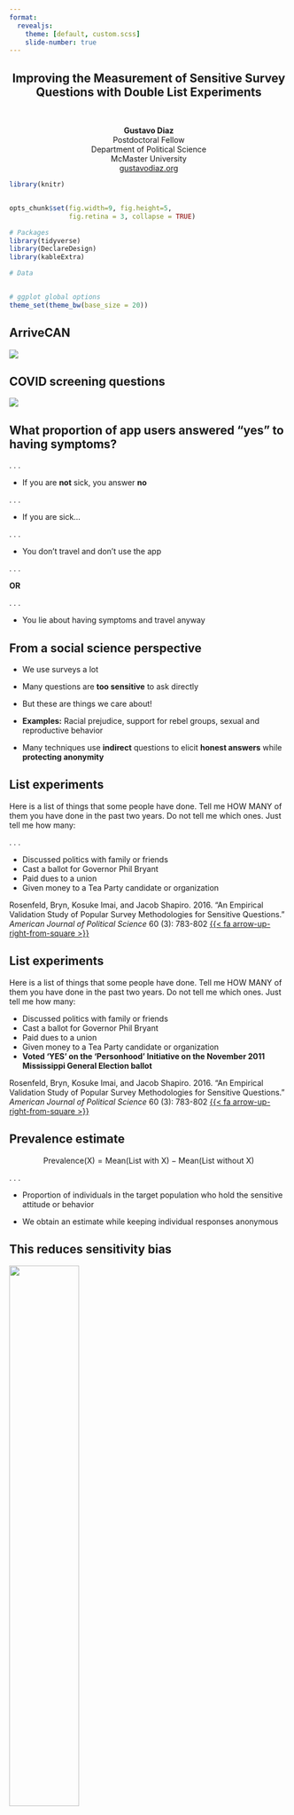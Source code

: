 ```yaml
---
format:
  revealjs:
    theme: [default, custom.scss]
    slide-number: true
---
```



::: {style="text-align: center"}
## Improving the Measurement of Sensitive Survey Questions with Double List Experiments{.center background-color="#7A003C"}

&nbsp;


**Gustavo Diaz**   
Postdoctoral Fellow  
Department of Political Science  
McMaster University  
[gustavodiaz.org](https://gustavodiaz.org/)
:::

```r
library(knitr)


opts_chunk$set(fig.width=9, fig.height=5, 
               fig.retina = 3, collapse = TRUE)
```

```r
# Packages
library(tidyverse)
library(DeclareDesign)
library(kableExtra)

# Data


# ggplot global options
theme_set(theme_bw(base_size = 20))
```


## ArriveCAN

![](figs/canada_covid.png){fig-align="center"}

## COVID screening questions

![](figs/arrivecan.png){fig-align="center"}

## What proportion of app users answered "yes" to having symptoms?

. . .

- If you are **not** sick, you answer **no**

. . .

- If you are sick...

. . .

- You don't travel and don't use the app 

. . .

**OR**
    
. . .

- You lie about having symptoms and travel anyway

## From a social science perspective

::: incremental

- We use surveys a lot

- Many questions are **too sensitive** to ask directly

- But these are things we care about!

- **Examples:** Racial prejudice, support for rebel groups, sexual and reproductive behavior

- Many techniques use **indirect** questions to elicit **honest answers** while **protecting anonymity**

:::

## List experiments

Here is a list of things that some people have
done. Tell me HOW MANY of them you
have done in the past two years. Do not tell me
which ones. Just tell me
how many:

. . .

- Discussed politics with family or friends
- Cast a ballot for Governor Phil Bryant
- Paid dues to a union
- Given money to a Tea Party candidate or organization

::: footer
Rosenfeld, Bryn, Kosuke Imai, and Jacob Shapiro. 2016. "An Empirical Validation Study of Popular Survey Methodologies for Sensitive Questions." *American Journal of Political Science* 60 (3): 783-802 [{{< fa arrow-up-right-from-square >}}](https://doi.org/10.1111/ajps.12205)
:::

## List experiments {visibility="uncounted"}

Here is a list of things that some people have
done. Tell me HOW MANY of them you
have done in the past two years. Do not tell me
which ones. Just tell me
how many:

- Discussed politics with family or friends
- Cast a ballot for Governor Phil Bryant
- Paid dues to a union
- Given money to a Tea Party candidate or organization
- **Voted 'YES' on the 'Personhood' Initiative on the November 2011 Mississippi General Election ballot**

::: footer
Rosenfeld, Bryn, Kosuke Imai, and Jacob Shapiro. 2016. "An Empirical Validation Study of Popular Survey Methodologies for Sensitive Questions." *American Journal of Political Science* 60 (3): 783-802 [{{< fa arrow-up-right-from-square >}}](https://doi.org/10.1111/ajps.12205)
:::


## Prevalence estimate

$$
\text{Prevalence(X)} = \text{Mean(List with X)} - \text{Mean(List without X)}
$$

. . .

- Proportion of individuals in the target population who hold the sensitive attitude or behavior

- We obtain an estimate while keeping individual responses anonymous 

## This reduces sensitivity bias

![](figs/validation.png){fig-align="center" width="50%" height="50%"}

::: footer
Rosenfeld, Bryn, Kosuke Imai, and Jacob Shapiro. 2016. "An Empirical Validation Study of Popular Survey Methodologies for Sensitive Questions." *American Journal of Political Science* 60 (3): 783-802 [{{< fa arrow-up-right-from-square >}}](https://doi.org/10.1111/ajps.12205)
:::

## But increases variance {visibility="uncounted"}

![](figs/validation.png){fig-align="center" width="50%" height="50%"}

::: footer
Rosenfeld, Bryn, Kosuke Imai, and Jacob Shapiro. 2016. "An Empirical Validation Study of Popular Survey Methodologies for Sensitive Questions." *American Journal of Political Science* 60 (3): 783-802 [{{< fa arrow-up-right-from-square >}}](https://doi.org/10.1111/ajps.12205)
:::

## Bias-variance tradeoff vs. direct questions

![](figs/tradeoff.png){fig-align="center"}

. . .

{{< fa arrow-right >}} Need a lot of participants to be confident on the results of a list experiment

::: footer
Blair, Graeme, Alexander Coppock, and Margaret Moor. 2020. "When to Worry about Sensitivity Bias: A Social Reference Theory and Evidence from 30 Years of List Experiments." *American Political Science Review* 114 (4): 1297-1315 [{{< fa arrow-up-right-from-square >}}](https://doi.org/10.1111/ajps.12205)
:::

## To make matters worse

::: incremental
- More sensitive attitudes {{< fa arrow-right >}} more interesting {{< fa arrow-right >}} more uncommon {{< fa arrow-right >}} harder to detect

- Some sensitive attitudes are more prevalent among hard-to-reach populations `(e.g. interactions with criminal organizations)`

- Multiple sensitive attitudes increase sample size requirements

- Same when comparing subgroup effects

- **Very hard to make list experiments work**

:::

::: {style="text-align: center"}
## What to do? {.center background-color="#FDBF57"}
:::

## Double list experiments

```r
A00 = c("Californians for Disability (organization advocating for people with disabilities)",
       "California National Organization for Women (organization advocating for women's equality and empowerment)",
       "American Family Association (organization advocating for pro-family values)",
       "American Red Cross (humanitarian organization)")

B00 = c("American Legion (veterans service organization)",
       "Equality California (gay and lesbian advocacy organization)",
       "Tea Party Patriots (conservative group supporting lower taxes and limited government)",
       "Salvation Army (charitable organization)")

tab_00 = data.frame(A00, B00)

colnames(tab_00) = c("List A", "List B")

kbl(tab_00, format = "markdown")
```
